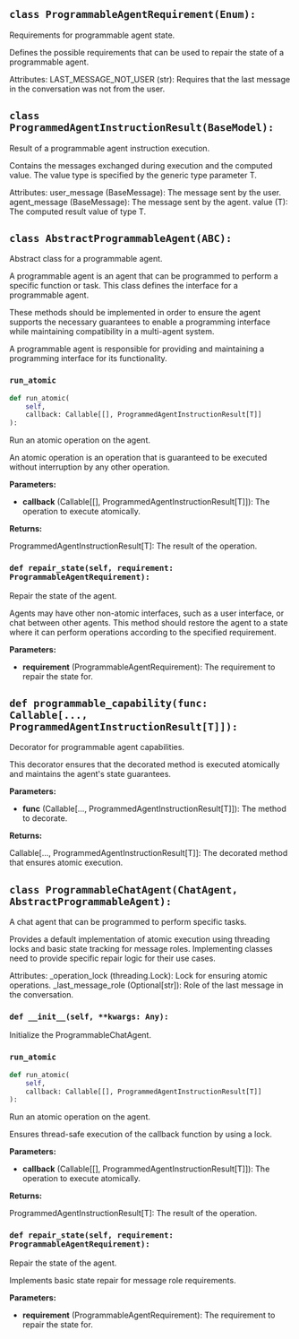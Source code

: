 <a id="camel.agents.programmed_agent_instruction"></a>

<a id="camel.agents.programmed_agent_instruction.ProgrammableAgentRequirement"></a>

## `class ProgrammableAgentRequirement(Enum):`

Requirements for programmable agent state.

Defines the possible requirements that can be used to repair the state
of a programmable agent.

Attributes:
LAST_MESSAGE_NOT_USER (str): Requires that the last message in the
conversation was not from the user.

<a id="camel.agents.programmed_agent_instruction.ProgrammedAgentInstructionResult"></a>

## `class ProgrammedAgentInstructionResult(BaseModel):`

Result of a programmable agent instruction execution.

Contains the messages exchanged during execution and the computed value.
The value type is specified by the generic type parameter T.

Attributes:
user_message (BaseMessage): The message sent by the user.
agent_message (BaseMessage): The message sent by the agent.
value (T): The computed result value of type T.

<a id="camel.agents.programmed_agent_instruction.AbstractProgrammableAgent"></a>

## `class AbstractProgrammableAgent(ABC):`

Abstract class for a programmable agent.

A programmable agent is an agent that can be programmed to perform a
specific function or task. This class defines the interface for a
programmable agent.

These methods should be implemented in order to ensure the agent supports
the necessary guarantees to enable a programming interface while
maintaining compatibility in a multi-agent system.

A programmable agent is responsible for providing and maintaining a
programming interface for its functionality.

<a id="camel.agents.programmed_agent_instruction.AbstractProgrammableAgent.run_atomic"></a>

### `run_atomic`

```python
def run_atomic(
    self,
    callback: Callable[[], ProgrammedAgentInstructionResult[T]]
):
```

Run an atomic operation on the agent.

An atomic operation is an operation that is guaranteed to
be executed without interruption by any other operation.

**Parameters:**

- **callback** (Callable[[], ProgrammedAgentInstructionResult[T]]): The operation to execute atomically.

**Returns:**

  ProgrammedAgentInstructionResult[T]: The result of the operation.

<a id="camel.agents.programmed_agent_instruction.AbstractProgrammableAgent.repair_state"></a>

### `def repair_state(self, requirement: ProgrammableAgentRequirement):`

Repair the state of the agent.

Agents may have other non-atomic interfaces, such as a user interface,
or chat between other agents. This method should restore the agent to
a state where it can perform operations according to the specified
requirement.

**Parameters:**

- **requirement** (ProgrammableAgentRequirement): The requirement to repair the state for.

<a id="camel.agents.programmed_agent_instruction.programmable_capability"></a>

## `def programmable_capability(func: Callable[..., ProgrammedAgentInstructionResult[T]]):`

Decorator for programmable agent capabilities.

This decorator ensures that the decorated method is executed atomically
and maintains the agent's state guarantees.

**Parameters:**

- **func** (Callable[..., ProgrammedAgentInstructionResult[T]]): The method to decorate.

**Returns:**

  Callable[..., ProgrammedAgentInstructionResult[T]]: The decorated
method that ensures atomic execution.

<a id="camel.agents.programmed_agent_instruction.ProgrammableChatAgent"></a>

## `class ProgrammableChatAgent(ChatAgent, AbstractProgrammableAgent):`

A chat agent that can be programmed to perform specific tasks.

Provides a default implementation of atomic execution using threading locks
and basic state tracking for message roles. Implementing classes need to
provide specific repair logic for their use cases.

Attributes:
_operation_lock (threading.Lock): Lock for ensuring atomic operations.
_last_message_role (Optional[str]): Role of the last message in the
conversation.

<a id="camel.agents.programmed_agent_instruction.ProgrammableChatAgent.__init__"></a>

### `def __init__(self, **kwargs: Any):`

Initialize the ProgrammableChatAgent.

<a id="camel.agents.programmed_agent_instruction.ProgrammableChatAgent.run_atomic"></a>

### `run_atomic`

```python
def run_atomic(
    self,
    callback: Callable[[], ProgrammedAgentInstructionResult[T]]
):
```

Run an atomic operation on the agent.

Ensures thread-safe execution of the callback function by using a lock.

**Parameters:**

- **callback** (Callable[[], ProgrammedAgentInstructionResult[T]]): The operation to execute atomically.

**Returns:**

  ProgrammedAgentInstructionResult[T]: The result of the operation.

<a id="camel.agents.programmed_agent_instruction.ProgrammableChatAgent.repair_state"></a>

### `def repair_state(self, requirement: ProgrammableAgentRequirement):`

Repair the state of the agent.

Implements basic state repair for message role requirements.

**Parameters:**

- **requirement** (ProgrammableAgentRequirement): The requirement to repair the state for.
